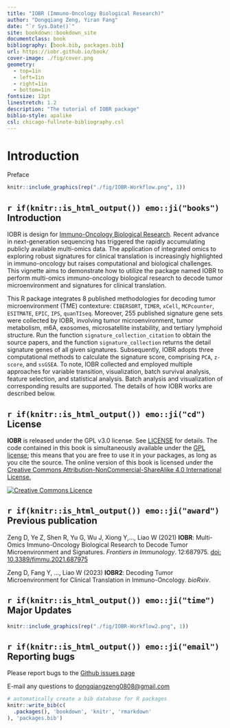 --- 
title: "IOBR (Immuno-Oncology Biological Research)"
author: "Dongqiang Zeng, Yiran Fang"
date: "`r Sys.Date()`"
site: bookdown::bookdown_site
documentclass: book
bibliography: [book.bib, packages.bib]
url: https://iobr.github.io/book/
cover-image: ./fig/cover.png
geometry:
  - top=1in
  - left=1in
  - right=1in
  - bottom=1in
fontsize: 12pt
linestretch: 1.2
description: "The tutorial of IOBR package"
biblio-style: apalike
csl: chicago-fullnote-bibliography.csl
---
# **Introduction**{-}
Preface
```{r echo=FALSE, fig.cap='The workflow of IOBR', out.width='95%', fig.asp=.85, fig.align='center'}
knitr::include_graphics(rep("./fig/IOBR-Workflow.png", 1))
```

## `r if(knitr::is_html_output()) emo::ji("books")` Introduction

IOBR is design for [Immuno-Oncology Biological Research](https://github.com/IOBR/IOBR).
Recent advance in next-generation sequencing has triggered the rapidly accumulating publicly available multi-omics data. The application of integrated omics to exploring robust signatures for clinical translation is increasingly highlighted in immuno-oncology but raises computational and biological challenges. This vignette aims to demonstrate how to utilize the package named IOBR to perform multi-omics immuno-oncology biological research to decode tumor microenvironment and signatures for clinical translation.

This R package integrates 8 published methodologies for decoding tumor microenvironment (TME) contexture: `CIBERSORT`, `TIMER`, `xCell`, `MCPcounter`, `ESITMATE`, `EPIC`, `IPS`, `quanTIseq`. Moreover, 255 published signature gene sets were collected by IOBR, involving tumor microenvironment, tumor metabolism, m6A, exosomes, microsatellite instability, and tertiary lymphoid structure. Run the function `signature_collection_citation` to obtain the source papers, and the function `signature_collection` returns the detail signature genes of all given signatures. Subsequently, IOBR adopts three computational methods to calculate the signature score, comprising `PCA`, `z-score`, and `ssGSEA`. To note, IOBR collected and employed multiple approaches for variable transition, visualization, batch survival analysis, feature selection, and statistical analysis. Batch analysis and visualization of corresponding results are supported. The details of how IOBR works are described below.


## `r if(knitr::is_html_output()) emo::ji("cd")` License

**IOBR** is released under the GPL v3.0 license. See [LICENSE](https://github.com/IOBR/IOBR/blob/master/LICENSE) for details. The code contained in this book is simultaneously available under the [GPL license](https://www.gnu.org/licenses/why-not-lgpl.html); this means that you are free to use it in your packages, as long as you cite the source. The online version of this book is licensed under the [Creative Commons Attribution-NonCommercial-ShareAlike 4.0 International License.](https://creativecommons.org/licenses/by-nc-sa/4.0/)

<a rel="license" href="http://creativecommons.org/licenses/by-nc-sa/4.0/"><img alt="Creative Commons Licence" style="border-width:0" src="https://i.creativecommons.org/l/by-nc-sa/4.0/88x31.png" /></a>


## `r if(knitr::is_html_output()) emo::ji("award")` Previous publication

Zeng D, Ye Z, Shen R, Yu G, Wu J, Xiong Y,..., Liao W (2021) **IOBR**: Multi-Omics Immuno-Oncology Biological Research to Decode Tumor Microenvironment and Signatures. *Frontiers in Immunology*. 12:687975. [doi: 10.3389/fimmu.2021.687975](https://www.frontiersin.org/articles/10.3389/fimmu.2021.687975/full)

Zeng D, Fang Y, ..., Liao W (2023) **IOBR2**: Decoding Tumor Microenvironment for Clinical Translation in Immuno-Oncology. *bioRxiv*. 

## `r if(knitr::is_html_output()) emo::ji("time")` Major Updates

```{r echo=FALSE, fig.cap='The workflow of IOBR', out.width='95%', fig.asp=.85, fig.align='center'}
knitr::include_graphics(rep("./fig/IOBR-Workflow2.png", 1))
```

## `r if(knitr::is_html_output()) emo::ji("email")` Reporting bugs
Please report bugs to the [Github issues page](https://github.com/IOBR/IOBR/issues)

E-mail any questions to <dongqiangzeng0808@gmail.com>


```{r include=FALSE}
# automatically create a bib database for R packages
knitr::write_bib(c(
  .packages(), 'bookdown', 'knitr', 'rmarkdown'
), 'packages.bib')
```
